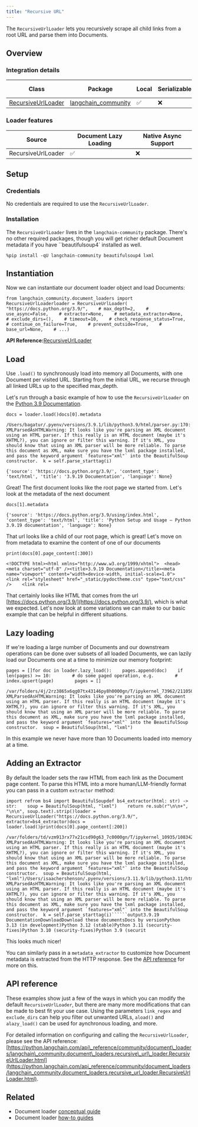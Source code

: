 ```yaml
---
title: "Recursive URL"
---
```


The `RecursiveUrlLoader` lets you recursively scrape all child links from a root URL and parse them into Documents.

## Overview

### Integration details

| Class                                                                                                                                                                         | Package                                                                                 | Local | Serializable | [JS support](https://js.langchain.com/oss/integrations/document_loaders/web_loaders/recursive_url_loader/) |
| ----------------------------------------------------------------------------------------------------------------------------------------------------------------------------- | --------------------------------------------------------------------------------------- | ----- | ------------ | ----------------------------------------------------------------------------------------------------------- |
| [RecursiveUrlLoader](https://python.langchain.com/api_reference/community/document_loaders/langchain_community.document_loaders.recursive_url_loader.RecursiveUrlLoader.html) | [langchain\_community](https://python.langchain.com/api_reference/community/index.html) | ✅     | ❌            | ✅                                                                                                           |

### Loader features

| Source             | Document Lazy Loading | Native Async Support |
| ------------------ | --------------------- | -------------------- |
| RecursiveUrlLoader | ✅                     | ❌                    |

## Setup

### Credentials

No credentials are required to use the `RecursiveUrlLoader`.

### Installation

The `RecursiveUrlLoader` lives in the `langchain-community` package. There's no other required packages, though you will get richer default Document metadata if you have \`\`beautifulsoup4\` installed as well.

```
%pip install -qU langchain-community beautifulsoup4 lxml
```

## Instantiation

Now we can instantiate our document loader object and load Documents:

```
from langchain_community.document_loaders import RecursiveUrlLoaderloader = RecursiveUrlLoader(    "https://docs.python.org/3.9/",    # max_depth=2,    # use_async=False,    # extractor=None,    # metadata_extractor=None,    # exclude_dirs=(),    # timeout=10,    # check_response_status=True,    # continue_on_failure=True,    # prevent_outside=True,    # base_url=None,    # ...)
```

**API Reference:**[RecursiveUrlLoader](https://python.langchain.com/api_reference/community/document_loaders/langchain_community.document_loaders.recursive_url_loader.RecursiveUrlLoader.html)

## Load

Use `.load()` to synchronously load into memory all Documents, with one Document per visited URL. Starting from the initial URL, we recurse through all linked URLs up to the specified max\_depth.

Let's run through a basic example of how to use the `RecursiveUrlLoader` on the [Python 3.9 Documentation](https://docs.python.org/3.9/).

```
docs = loader.load()docs[0].metadata
```

```
/Users/bagatur/.pyenv/versions/3.9.1/lib/python3.9/html/parser.py:170: XMLParsedAsHTMLWarning: It looks like you're parsing an XML document using an HTML parser. If this really is an HTML document (maybe it's XHTML?), you can ignore or filter this warning. If it's XML, you should know that using an XML parser will be more reliable. To parse this document as XML, make sure you have the lxml package installed, and pass the keyword argument `features="xml"` into the BeautifulSoup constructor.  k = self.parse_starttag(i)
```

```
{'source': 'https://docs.python.org/3.9/', 'content_type': 'text/html', 'title': '3.9.19 Documentation', 'language': None}
```

Great! The first document looks like the root page we started from. Let's look at the metadata of the next document

```
docs[1].metadata
```

```
{'source': 'https://docs.python.org/3.9/using/index.html', 'content_type': 'text/html', 'title': 'Python Setup and Usage — Python 3.9.19 documentation', 'language': None}
```

That url looks like a child of our root page, which is great! Let's move on from metadata to examine the content of one of our documents

```
print(docs[0].page_content[:300])
```

```
<!DOCTYPE html><html xmlns="http://www.w3.org/1999/xhtml">  <head>    <meta charset="utf-8" /><title>3.9.19 Documentation</title><meta name="viewport" content="width=device-width, initial-scale=1.0">        <link rel="stylesheet" href="_static/pydoctheme.css" type="text/css" />    <link rel=
```

That certainly looks like HTML that comes from the url [https://docs.python.org/3.9/](https://docs.python.org/3.9/), which is what we expected. Let's now look at some variations we can make to our basic example that can be helpful in different situations.

## Lazy loading

If we're loading a large number of Documents and our downstream operations can be done over subsets of all loaded Documents, we can lazily load our Documents one at a time to minimize our memory footprint:

```
pages = []for doc in loader.lazy_load():    pages.append(doc)    if len(pages) >= 10:        # do some paged operation, e.g.        # index.upsert(page)        pages = []
```

```
/var/folders/4j/2rz3865x6qg07tx43146py8h0000gn/T/ipykernel_73962/2110507528.py:6: XMLParsedAsHTMLWarning: It looks like you're parsing an XML document using an HTML parser. If this really is an HTML document (maybe it's XHTML?), you can ignore or filter this warning. If it's XML, you should know that using an XML parser will be more reliable. To parse this document as XML, make sure you have the lxml package installed, and pass the keyword argument `features="xml"` into the BeautifulSoup constructor.  soup = BeautifulSoup(html, "lxml")
```

In this example we never have more than 10 Documents loaded into memory at a time.

## Adding an Extractor

By default the loader sets the raw HTML from each link as the Document page content. To parse this HTML into a more human/LLM-friendly format you can pass in a custom `extractor` method:

```
import refrom bs4 import BeautifulSoupdef bs4_extractor(html: str) -> str:    soup = BeautifulSoup(html, "lxml")    return re.sub(r"\n\n+", "\n\n", soup.text).strip()loader = RecursiveUrlLoader("https://docs.python.org/3.9/", extractor=bs4_extractor)docs = loader.load()print(docs[0].page_content[:200])
```

```````
/var/folders/td/vzm913rx77x21csd90g63_7c0000gn/T/ipykernel_10935/1083427287.py:6: XMLParsedAsHTMLWarning: It looks like you're parsing an XML document using an HTML parser. If this really is an HTML document (maybe it's XHTML?), you can ignore or filter this warning. If it's XML, you should know that using an XML parser will be more reliable. To parse this document as XML, make sure you have the lxml package installed, and pass the keyword argument `features="xml"` into the BeautifulSoup constructor.  soup = BeautifulSoup(html, "lxml")/Users/isaachershenson/.pyenv/versions/3.11.9/lib/python3.11/html/parser.py:170: XMLParsedAsHTMLWarning: It looks like you're parsing an XML document using an HTML parser. If this really is an HTML document (maybe it's XHTML?), you can ignore or filter this warning. If it's XML, you should know that using an XML parser will be more reliable. To parse this document as XML, make sure you have the lxml package installed, and pass the keyword argument `features="xml"` into the BeautifulSoup constructor.  k = self.parse_starttag(i)``````output3.9.19 DocumentationDownloadDownload these documentsDocs by versionPython 3.13 (in development)Python 3.12 (stable)Python 3.11 (security-fixes)Python 3.10 (security-fixes)Python 3.9 (securit
```````

This looks much nicer!

You can similarly pass in a `metadata_extractor` to customize how Document metadata is extracted from the HTTP response. See the [API reference](https://python.langchain.com/api_reference/community/document_loaders/langchain_community.document_loaders.recursive_url_loader.RecursiveUrlLoader.html) for more on this.

## API reference

These examples show just a few of the ways in which you can modify the default `RecursiveUrlLoader`, but there are many more modifications that can be made to best fit your use case. Using the parameters `link_regex` and `exclude_dirs` can help you filter out unwanted URLs, `aload()` and `alazy_load()` can be used for aynchronous loading, and more.

For detailed information on configuring and calling the `RecursiveUrlLoader`, please see the API reference: [https://python.langchain.com/api\_reference/community/document\_loaders/langchain\_community.document\_loaders.recursive\_url\_loader.RecursiveUrlLoader.html](https://python.langchain.com/api_reference/community/document_loaders/langchain_community.document_loaders.recursive_url_loader.RecursiveUrlLoader.html).

## Related

* Document loader [conceptual guide](/src/oss/concepts/document_loaders)
* Document loader [how-to guides](/src/oss/how_to/#document-loaders)
